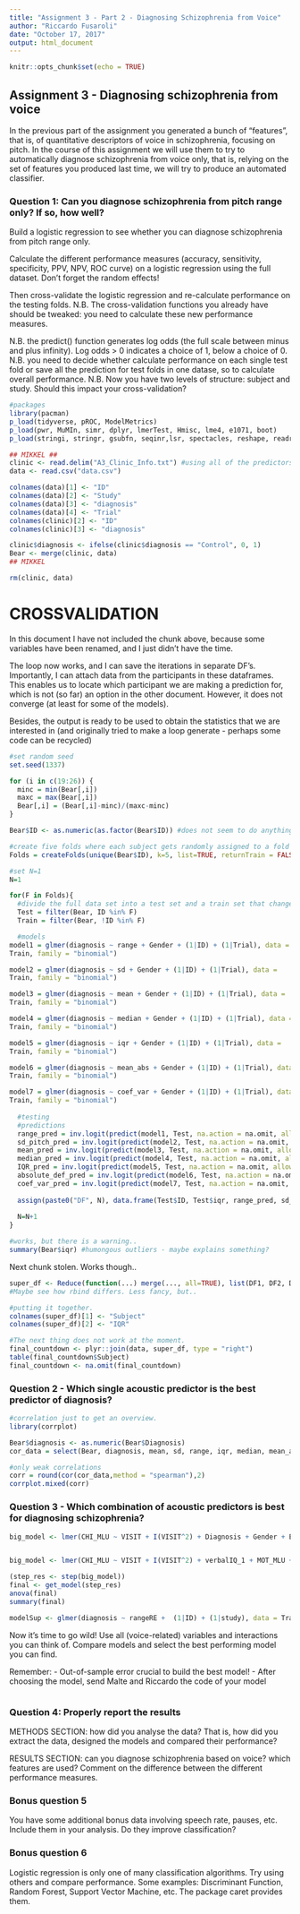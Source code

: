 ```yaml
---
title: "Assignment 3 - Part 2 - Diagnosing Schizophrenia from Voice"
author: "Riccardo Fusaroli"
date: "October 17, 2017"
output: html_document
---
```


```r
knitr::opts_chunk$set(echo = TRUE)
```

## Assignment 3 - Diagnosing schizophrenia from voice

In the previous part of the assignment you generated a bunch of "features", that is, of quantitative descriptors of voice in schizophrenia, focusing on pitch.
In the course of this assignment we will use them to try to automatically diagnose schizophrenia from voice only, that is, relying on the set of features you produced last time, we will try to produce an automated classifier.

### Question 1: Can you diagnose schizophrenia from pitch range only? If so, how well?

Build a logistic regression to see whether you can diagnose schizophrenia from pitch range only.

Calculate the different performance measures (accuracy, sensitivity, specificity, PPV, NPV, ROC curve) on a logistic regression using the full dataset. Don't forget the random effects!

Then cross-validate the logistic regression and re-calculate performance on the testing folds. N.B. The cross-validation functions you already have should be tweaked: you need to calculate these new performance measures.

N.B. the predict() function generates log odds (the full scale between minus and plus infinity). Log odds > 0 indicates a choice of 1, below a choice of 0.
N.B. you need to decide whether calculate performance on each single test fold or save all the prediction for test folds in one datase, so to calculate overall performance.
N.B. Now you have two levels of structure: subject and study. Should this impact your cross-validation?

```r
#packages
library(pacman)
p_load(tidyverse, pROC, ModelMetrics)
p_load(pwr, MuMIn, simr, dplyr, lmerTest, Hmisc, lme4, e1071, boot)
p_load(stringi, stringr, gsubfn, seqinr,lsr, spectacles, reshape, readr, caret)

## MIKKEL ##
clinic <- read.delim("A3_Clinic_Info.txt") #using all of the predictors from both..
data <- read.csv("data.csv")

colnames(data)[1] <- "ID"  
colnames(data)[2] <- "Study" 
colnames(data)[3] <- "diagnosis" 
colnames(data)[4] <- "Trial" 
colnames(clinic)[2] <- "ID"
colnames(clinic)[3] <- "diagnosis"

clinic$diagnosis <- ifelse(clinic$diagnosis == "Control", 0, 1)
Bear <- merge(clinic, data)
## MIKKEL

rm(clinic, data)

```

# CROSSVALIDATION

In this document I have not included the chunk above, because some variables have been renamed, and I just didn't have the time. 

The loop now works, and I can save the iterations in separate DF's. Importantly, I can attach data from the participants in these dataframes. This enables us to locate which participant we are making a prediction for, which is not (so far) an option in the other document.
However, it does not converge (at least for some of the models).

Besides, the output is ready to be used to obtain the statistics that we are interested in (and originally tried to make a loop generate - perhaps some code can be recycled)

```r
#set random seed 
set.seed(1337)

for (i in c(19:26)) {
  minc = min(Bear[,i])
  maxc = max(Bear[,i])
  Bear[,i] = (Bear[,i]-minc)/(maxc-minc)
}

Bear$ID <- as.numeric(as.factor(Bear$ID)) #does not seem to do anything. 

#create five folds where each subject gets randomly assigned to a fold
Folds = createFolds(unique(Bear$ID), k=5, list=TRUE, returnTrain = FALSE) #parentes bitch. 

#set N=1
N=1 

for(F in Folds){
  #divide the full data set into a test set and a train set that changes depending on the fold
  Test = filter(Bear, ID %in% F)
  Train = filter(Bear, !ID %in% F)

  #models 
model1 = glmer(diagnosis ~ range + Gender + (1|ID) + (1|Trial), data =
Train, family = "binomial")

model2 = glmer(diagnosis ~ sd + Gender + (1|ID) + (1|Trial), data =
Train, family = "binomial")

model3 = glmer(diagnosis ~ mean + Gender + (1|ID) + (1|Trial), data =
Train, family = "binomial")

model4 = glmer(diagnosis ~ median + Gender + (1|ID) + (1|Trial), data =
Train, family = "binomial")

model5 = glmer(diagnosis ~ iqr + Gender + (1|ID) + (1|Trial), data =
Train, family = "binomial")

model6 = glmer(diagnosis ~ mean_abs + Gender + (1|ID) + (1|Trial), data =
Train, family = "binomial")

model7 = glmer(diagnosis ~ coef_var + Gender + (1|ID) + (1|Trial), data =
Train, family = "binomial")
  
  #testing 
  #predictions
  range_pred = inv.logit(predict(model1, Test, na.action = na.omit, allow.new.levels = T ))
  sd_pitch_pred = inv.logit(predict(model2, Test, na.action = na.omit, allow.new.levels = T ))
  mean_pred = inv.logit(predict(model3, Test, na.action = na.omit, allow.new.levels = T ))
  median_pred = inv.logit(predict(model4, Test, na.action = na.omit, allow.new.levels = T ))
  IQR_pred = inv.logit(predict(model5, Test, na.action = na.omit, allow.new.levels = T ))
  absolute_def_pred = inv.logit(predict(model6, Test, na.action = na.omit, allow.new.levels = T ))
  coef_var_pred = inv.logit(predict(model7, Test, na.action = na.omit, allow.new.levels = T ))
  
  assign(paste0("DF", N), data.frame(Test$ID, Test$iqr, range_pred, sd_pitch_pred, mean_pred, median_pred, IQR_pred, absolute_def_pred, coef_var_pred)) #unique row (thus iqr)
  
  N=N+1
} 

#works, but there is a warning.. 
summary(Bear$iqr) #humongous outliers - maybe explains something? 

```

Next chunk stolen. 
Works though.. 

```r
super_df <- Reduce(function(...) merge(..., all=TRUE), list(DF1, DF2, DF3, DF4, DF5))
#Maybe see how rbind differs. Less fancy, but.. 

#putting it together. 
colnames(super_df)[1] <- "Subject"
colnames(super_df)[2] <- "IQR"

#The next thing does not work at the moment. 
final_countdown <- plyr::join(data, super_df, type = "right")
table(final_countdown$Subject)
final_countdown <- na.omit(final_countdown)
```


### Question 2 - Which single acoustic predictor is the best predictor of diagnosis?

```r
#correlation just to get an overview. 
library(corrplot)

Bear$diagnosis <- as.numeric(Bear$Diagnosis)
cor_data = select(Bear, diagnosis, mean, sd, range, iqr, median, mean_abs, coef_var, se) 

#only weak correlations 
corr = round(cor(cor_data,method = "spearman"),2)
corrplot.mixed(corr)

```


### Question 3 - Which combination of acoustic predictors is best for diagnosing schizophrenia?


```r

big_model <- lmer(CHI_MLU ~ VISIT + I(VISIT^2) + Diagnosis + Gender + Ethnicity + ADOS_1 + nonVerbalIQ_1 + verbalIQ_1 + MOT_MLU + tokens_MOT + types_MOT + (1+VISIT|SUBJ), data = model_data)


big_model <- lmer(CHI_MLU ~ VISIT + I(VISIT^2) + verbalIQ_1 + MOT_MLU + tokens_MOT +  (1+VISIT|SUBJ), data = model_data)

(step_res <- step(big_model))
final <- get_model(step_res)
anova(final) 
summary(final)

modelSup <- glmer(diagnosis ~ rangeRE +  (1|ID) + (1|study), data = Train, family= "binomial")

```


Now it's time to go wild! Use all (voice-related) variables and interactions you can think of. Compare models and select the best performing model you can find.

Remember:
- Out-of-sample error crucial to build the best model!
- After choosing the model, send Malte and Riccardo the code of your model

```r

```


### Question 4: Properly report the results

METHODS SECTION: how did you analyse the data? That is, how did you extract the data, designed the models and compared their performance?

RESULTS SECTION: can you diagnose schizophrenia based on voice? which features are used? Comment on the difference between the different performance measures.

### Bonus question 5

You have some additional bonus data involving speech rate, pauses, etc. Include them in your analysis. Do they improve classification?

### Bonus question 6

Logistic regression is only one of many classification algorithms. Try using others and compare performance. Some examples: Discriminant Function, Random Forest, Support Vector Machine, etc. The package caret provides them.
